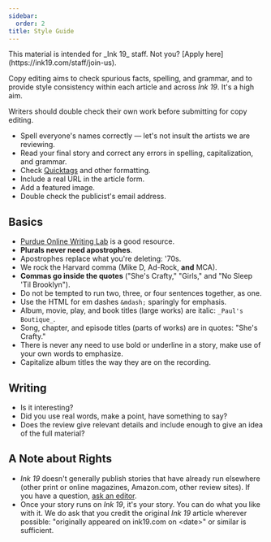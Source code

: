 ```yaml
---
sidebar:
  order: 2
title: Style Guide
---
```



<Aside>This material is intended for _Ink 19_ staff. Not you? [Apply here](https://ink19.com/staff/join-us).</Aside>


Copy editing aims to check spurious facts, spelling, and grammar, and to provide style consistency within each article and across _Ink 19_. It's a high aim.

Writers should double check their own work before submitting for copy editing.

- Spell everyone's names correctly &mdash; let's not insult the artists we are reviewing.
- Read your final story and correct any errors in spelling, capitalization, and grammar. 
- Check [Quicktags](formatting) and other formatting.
- Include a real URL in the article form.
- Add a featured image.
- Double check the publicist's email address.


## Basics

- [Purdue Online Writing Lab](https://owl.purdue.edu/owl/general_writing/grammar/index.html) is a good resource.
- __Plurals never need apostrophes__.
- Apostrophes replace what you're deleting: '70s.
- We rock the Harvard comma (Mike D, Ad-Rock, __and__ MCA).
- __Commas go inside the quotes__ ("She's Crafty," "Girls," and "No Sleep 'Til Brooklyn").
- Do not be tempted to run two, three, or four sentences together, as one.
- Use the HTML for em dashes  `&mdash;`   sparingly for emphasis.
- Album, movie, play, and book titles (large works) are italic: `_Paul's Boutique_`.
- Song, chapter, and episode titles (parts of works) are in quotes: "She's Crafty."
- There is never any need to use bold or underline in a story, make use of your own words to emphasize.
- Capitalize album titles the way they are on the recording.


## Writing

- Is it interesting?
- Did you use real words, make a point, have something to say?
- Does the review give relevant details and include enough to give an idea of the full material?


## A Note about Rights

- _Ink 19_ doesn't generally publish stories that have already run elsewhere (other print or online magazines, Amazon.com, other review sites). If you have a question, [ask an editor](mailto:editors@ink19.com).
- Once your story runs on _Ink 19_, it's your story. You can do what you like with it. We do ask that you credit the original _Ink 19_ article wherever possible: "originally appeared on ink19.com on \<date\>" or similar is sufficient.

